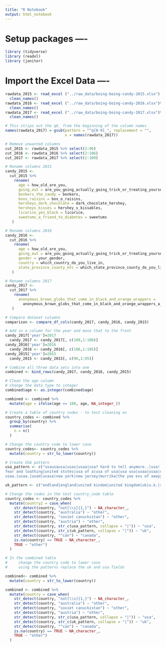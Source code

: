 ```yaml
---
title: "R Notebook"
output: html_notebook
---
```


# Setup packages ----

```r
library (tidyverse)
library (readxl)
library (janitor)
```

# Import the Excel Data ----

```r
rawdata_2015 <- read_excel ("../raw_data/boing-boing-candy-2015.xlsx") %>% 
  clean_names()
rawdata_2016 <- read_excel ("../raw_data/boing-boing-candy-2016.xlsx")%>% 
  clean_names()
rawdata_2017 <- read_excel ("../raw_data/boing-boing-candy-2017.xlsx")%>% 
  clean_names()
```

```r
# This strips out the q6_ from the beginning of the column names
names(rawdata_2017) = gsub(pattern = "^q[0-9]_", replacement = "", 
                           x = names(rawdata_2017))
```

```r
# Remove unwanted columns
cut_2015 <- rawdata_2015 %>% select(2:96)
cut_2016 <- rawdata_2016 %>% select(2:106)
cut_2017 <- rawdata_2017 %>% select(2:109)
```

```r
# Rename columns 2015
candy_2015 <-
  cut_2015 %>% 
    rename(
      age = how_old_are_you,
      going_out = are_you_going_actually_going_trick_or_treating_yourself,
      bonkers_the_candy = bonkers,
      boxo_raisins = box_o_raisins,
      hersheys_dark_chocolate = dark_chocolate_hershey,
      hersheys_kisses = hershey_s_kissables,
      licorice_yes_black = licorice,
      sweetums_a_friend_to_diabetes = sweetums
   )
```

```r
# Rename columns 2016
candy_2016 <-
  cut_2016 %>% 
    rename(
      age = how_old_are_you,
      going_out = are_you_going_actually_going_trick_or_treating_yourself,
      gender = your_gender,
      country = which_country_do_you_live_in,
      state_province_county_etc = which_state_province_county_do_you_live_in
   )
```

```r
# Rename columns 2017
candy_2017 <-
  cut_2017 %>% 
    rename(
      anonymous_brown_globs_that_come_in_black_and_orange_wrappers = 
        anonymous_brown_globs_that_come_in_black_and_orange_wrappers_a_k_a_mary_janes
   )
```

```r
# Compare dataset columns
comparison <- compare_df_cols(candy_2017, candy_2016, candy_2015)
```

```r
# Add in a column for the year and move that to the front
candy_2017['year']=2017
  candy_2017 <- candy_2017[, c(109,1:108)]
candy_2016['year']=2016
  candy_2016 <- candy_2016[, c(106,1:105)]
candy_2015['year']=2015
  candy_2015 <- candy_2015[, c(96,1:95)]
```

```r
# Combine all three data sets into one
combined <- bind_rows(candy_2017, candy_2016, candy_2015)
```

```r
# Clean the age column
# Change the data type to integer
combined$age <- as.integer(combined$age)

combined <- combined %>% 
  mutate(age = ifelse(age <= 100, age, NA_integer_))
```


```r
# Create a table of country codes - to test cleaning on
country_codes <- combined %>% 
  group_by(country) %>% 
  summarise(
    n = n()
  )
```

```r
# Change the country code to lower case
country_codes<- country_codes %>%
  mutate(country = str_to_lower(country)) 
```

```r
# Create USA pattern
usa_pattern <- c("usausausa|usas|usaa|usa? hard to tell anymore..|usa!!!!!!|usa! usa!|usa!|usa usa usa!!!!|usa usa usa usa|usausausa|usas|usaa|usa? hard to tell anymore..|usa!!!!!!|usa! usa!|usa!|usa usa usa!!!!|usa usa usa usa|usa usa usa|usa|usa|units states|united ststes|united      ststes|usa|us|usa|united states of america|us|united states|united states|u.s.a.|united states of america|america|america|u.s.|murica|unites states|us of a|united state|usa! usa! usa!|merica|the united states|united sates|united stated|ussa|ahem....amerca|n. america|the best one - usa|the united states of america|	the yoo ess of aaayyyyyy|u s|u s a|u.s.|u.s.a.|unied states|unhinged states|unied states|unite states|united  states of america|united staes|united statea|united states|united states|united statss|united stetes|	united ststes|united ststes|units states|usa|usa usa usa|usa usa usa usa|usa usa usa!!!!|usa!|usa! usa!|usa!!!!!!|usa? hard to tell anymore..|usaa|usas|usausausa|trumpistan|alaska|i pretend to be from canada, but i am really from the usa.|	
fear and loathing|united ststes|usa of a|usa of usa|usa usa|usaa|usaa|usaa? hard to tell anymore..|	
usaa.|usaa.|usad|usasa|new york|new jersey|murrika|the yoo ess of aaayyyyyy")
```

```r
uk_pattern <- c("endland|england|united kindom|united kingdom|uk|u.k.|scotland")
```

```r
# Change the codes in the test country_code table
country_codes <- country_codes %>% 
  mutate(country2 = case_when(
    str_detect(country, "not[\\s]{1,}") ~ NA_character_,
    str_detect(country, "australia") ~ "other",
    str_detect(country, "soviet canuckistan") ~ "other",   
    str_detect(country, "austria") ~ "other",
    str_detect(country, str_c(usa_pattern, collapse = "|")) ~ "usa",
    str_detect(country, str_c(uk_pattern, collapse = "|")) ~ "uk",
    str_detect(country, "^can") ~ "canada",
    is.na(country) == TRUE ~ NA_character_,
    TRUE ~ "other")
  )
```

```r
# In the combined table 
#     change the country code to lower case
#     using the patterns replace the uk and usa fields

combined<- combined %>%
  mutate(country = str_to_lower(country)) 

combined <- combined %>% 
  mutate(country = case_when(
    str_detect(country, "not[\\s]{1,}") ~ NA_character_,
    str_detect(country, "australia") ~ "other",
    str_detect(country, "soviet canuckistan") ~ "other",   
    str_detect(country, "austria") ~ "other",
    str_detect(country, str_c(usa_pattern, collapse = "|")) ~ "usa",
    str_detect(country, str_c(uk_pattern, collapse = "|")) ~ "uk",
    str_detect(country, "^can") ~ "canada",
    is.na(country) == TRUE ~ NA_character_,
    TRUE ~ "other")
  )
```
